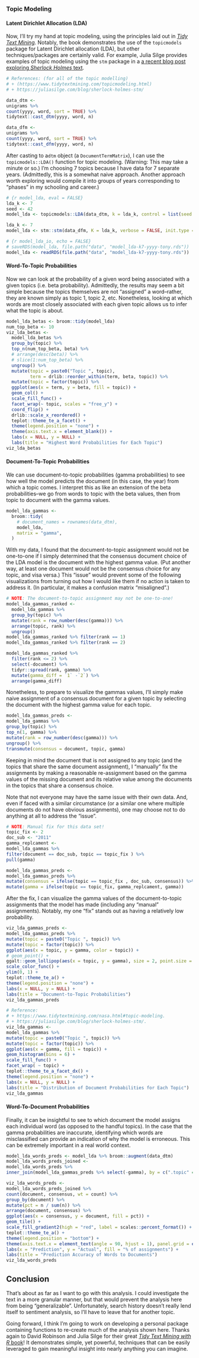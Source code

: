 

### Topic Modeling

#### Latent Dirichlet Allocation (LDA)

Now, I'll try my hand at topic modeling, using the principles laid out in
[_Tidy Text Mining_](https://www.tidytextmining.com/topicmodeling.html).
Notably, the book demonstrates the use of the `topicmodels` package
for Latent Dirichlet allocation (LDA), but other
techniques/packages are certainly valid. For example, Julia Silge
provides examples of topic modeling using the `stm` package in a
[a recent blog post exploring _Sherlock Holmes_ text](https://juliasilge.com/blog/sherlock-holmes-stm/).

```r
# References: (for all of the topic modelling)
# + (https://www.tidytextmining.com/topicmodeling.html)
# + https://juliasilge.com/blog/sherlock-holmes-stm/

data_dtm <-
unigrams %>%
count(yyyy, word, sort = TRUE) %>%
tidytext::cast_dtm(yyyy, word, n)
```

```r
data_dfm <-
unigrams %>%
count(yyyy, word, sort = TRUE) %>%
tidytext::cast_dfm(yyyy, word, n)
```

After casting to a`dtm` object (a `DocumentTermMatrix`),
I can use the `topicmodels::LDA()` function for topic modeling.
(Warning: This may take a minute or so.) I'm choosing 7 topics because I have
data for 7 separate years. (Admittedly, this is a somewhat naive approach.
                            Another approach worth exploring
                            would compile it into groups of years corresponding to "phases" in my
                            schooling and career.)

```r
# {r model_lda, eval = FALSE}
lda_k <- 7
seed <- 42
model_lda <- topicmodels::LDA(data_dtm, k = lda_k, control = list(seed = seed))
```

```r
lda_k <- 7
model_lda <- stm::stm(data_dfm, K = lda_k, verbose = FALSE, init.type = "Spectral")
```

```r
# {r model_lda_io, echo = FALSE}
# saveRDS(model_lda, file.path("data", "model_lda-k7-yyyy-tony.rds"))
model_lda <- readRDS(file.path("data", "model_lda-k7-yyyy-tony.rds"))
```

#### Word-To-Topic Probabilities

Now we can look at the probability of a given word being associated with a given
topics (i.e. beta probability).
Admittedly, the results may seem a bit simple because the topics
themselves are not "assigned" a word--rather, they are known simply as topic 1, topic 2, etc.
Nonetheless, looking at which words are most closely associated with each given topic
allows us to infer what the topic is about.

```r
model_lda_betas <- broom::tidy(model_lda)
num_top_beta <- 10
viz_lda_betas <-
  model_lda_betas %>%
  group_by(topic) %>%
  top_n(num_top_beta, beta) %>%
  # arrange(desc(beta)) %>%
  # slice(1:num_top_beta) %>%
  ungroup() %>%
  mutate(topic = paste0("Topic ", topic),
         term = drlib::reorder_within(term, beta, topic)) %>%
  mutate(topic = factor(topic)) %>%
  ggplot(aes(x = term, y = beta, fill = topic)) +
  geom_col() +
  scale_fill_func() +
  facet_wrap(~ topic, scales = "free_y") +
  coord_flip() +
  drlib::scale_x_reordered() +
  teplot::theme_te_a_facet() +
  theme(legend.position = "none") +
  theme(axis.text.x = element_blank()) +
  labs(x = NULL, y = NULL) +
  labs(title = "Highest Word Probabilities for Each Topic")
viz_lda_betas
```

#### Document-To-Topic Probabilities

We can use document-to-topic probabilities (gamma probabilities)
to see how well the model predicts the document (in this case, the year) from which a
topic comes. I interpret this as like an extension of the beta probabilities--we go
from words to topic with the beta values, then from topic to document with the gamma values.

```r
model_lda_gammas <-
  broom::tidy(
    # document_names = rownames(data_dtm),
    model_lda,
    matrix = "gamma",
  )
```

With my data, I found that the document-to-topic assignment would not be one-to-one
if I simply determined that the consensus document choice of the LDA model is
the document with the highest gamma value.
(Put another way, at least one document would not be the consensus choice for any
  topic, and visa versa.)
This "issue" would prevent some of the following visualizations from turning out
how I would like them if no action is taken to address it.
(In particular, it makes a confusion matrix "misaligned".)

```r
# NOTE: The document-to-topic assignment may not be one-to-one!
model_lda_gammas_ranked <-
  model_lda_gammas %>%
  group_by(topic) %>%
  mutate(rank = row_number(desc(gamma))) %>%
  arrange(topic, rank) %>%
  ungroup()
model_lda_gammas_ranked %>% filter(rank == 1)
model_lda_gammas_ranked %>% filter(rank == 2)

model_lda_gammas_ranked %>%
  filter(rank <= 2) %>%
  select(-document) %>%
  tidyr::spread(rank, gamma) %>%
  mutate(gamma_diff = `1` -`2`) %>%
  arrange(gamma_diff)
```

Nonetheless, to prepare to visualize the gammas values, I'll simply make naive
assignment of a consensus document for a given topic
by selecting the document with the highest gamma value for each topic.

```r
model_lda_gammas_preds <-
model_lda_gammas %>%
group_by(topic) %>%
top_n(1, gamma) %>%
mutate(rank = row_number(desc(gamma))) %>%
ungroup() %>%
transmute(consensus = document, topic, gamma)
```

Keeping in mind the document that is not assigned to any topic (and the topics
that share the same document assignment), I "manually" fix the assignments
by making a reasonable re-assignment based on the gamma values of the missing
document and its relative value among the documents in the topics that share
a consensus choice.

Note that not everyone may have the same issue with their own data.
And, even if faced with a similar circumstance (or a similar one where multiple
documents do not have obvious assignments), one may choose not to do anything at all
to address the "issue".

```r
# NOTE: Manual fix for this data set!
topic_fix <- 2
doc_sub <- "2011"
gamma_replcament <-
model_lda_gammas %>%
filter(document == doc_sub, topic == topic_fix ) %>%
pull(gamma)

model_lda_gammas_preds <-
model_lda_gammas_preds %>%
mutate(consensus = ifelse(topic == topic_fix , doc_sub, consensus)) %>%
mutate(gamma = ifelse(topic == topic_fix, gamma_replcament, gamma))
```

After the fix, I can visualize the gamma values of the document-to-topic
assignments that the model has made (including any "manual" assignments).
Notably, my one "fix" stands out as having a relatively low probability.

```r
viz_lda_gammas_preds <-
model_lda_gammas_preds %>%
mutate(topic = paste0("Topic ", topic)) %>%
mutate(topic = factor(topic)) %>%
ggplot(aes(x = topic, y = gamma, color = topic)) +
# geom_point() +
ggalt::geom_lollipop(aes(x = topic, y = gamma), size = 2, point.size = 4) +
scale_color_func() +
ylim(0, 1) +
teplot::theme_te_a() +
theme(legend.position = "none") +
labs(x = NULL, y = NULL) +
labs(title = "Document-to-Topic Probabilities")
viz_lda_gammas_preds
```

```r
# Reference:
# + https://www.tidytextmining.com/nasa.html#topic-modeling.
# + https://juliasilge.com/blog/sherlock-holmes-stm/.
viz_lda_gammas <-
model_lda_gammas %>%
mutate(topic = paste0("Topic ", topic)) %>%
mutate(topic = factor(topic)) %>%
ggplot(aes(x = gamma, fill = topic)) +
geom_histogram(bins = 6) +
scale_fill_func() +
facet_wrap( ~ topic) +
teplot::theme_te_a_facet_dx() +
theme(legend.position = "none") +
labs(x = NULL, y = NULL) +
labs(title = "Distribution of Document Probabilities for Each Topic")
viz_lda_gammas
```

#### Word-To-Document Probabilities

Finally, it can be insightful to see to which document the model
assigns each individual word (as opposed to the handful topics).
In the case that the gamma probabilities are
inaccurate, identifying which words are misclassified can provide an indication
of why the model is erroneous. This can be extremely important in a real world
context.

```r
model_lda_words_preds <- model_lda %>% broom::augment(data_dtm)
model_lda_words_preds_joined <-
model_lda_words_preds %>%
inner_join(model_lda_gammas_preds %>% select(-gamma), by = c(".topic" = "topic"))

viz_lda_words_preds <-
model_lda_words_preds_joined %>%
count(document, consensus, wt = count) %>%
group_by(document) %>%
mutate(pct = n / sum(n)) %>%
arrange(document, consensus) %>%
ggplot(aes(x = consensus, y = document, fill = pct)) +
geom_tile() +
scale_fill_gradient2(high = "red", label = scales::percent_format()) +
teplot::theme_te_a() +
theme(legend.position = "bottom") +
theme(axis.text.x = element_text(angle = 90, hjust = 1), panel.grid = element_blank()) +
labs(x = "Prediction", y = "Actual", fill = "% of assignments") +
labs(title = "Prediction Accuracy of Words to Documents")
viz_lda_words_preds
```

## Conclusion

That's about as far as I want to go with this analysis.
I could investigate the text in a more granular manner, but that would prevent
the analysis here from being "generalizable".
Unfortunately, search history doesn't really lend itself to sentiment
analysis, so I'll have to leave that for another topic.

Going forward, I think I'm going to work on developing a personal package
containing functions to re-create much of the analysis shown here.
Thanks again to David Robinson and Julia Silge for their great
[_Tidy Text Mining with R_ book](https://www.tidytextmining.com/)!
It demonstrates simple, yet powerful, techniques
that can be easily leveraged to gain meaningful insight into nearly anything you can imagine.


